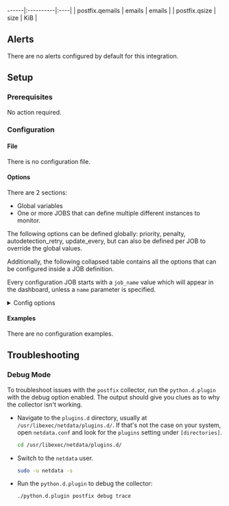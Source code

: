 ------|:----------|:----|
| postfix.qemails | emails | emails |
| postfix.qsize | size | KiB |



## Alerts

There are no alerts configured by default for this integration.


## Setup

### Prerequisites

No action required.

### Configuration

#### File

There is no configuration file.
#### Options

There are 2 sections:

* Global variables
* One or more JOBS that can define multiple different instances to monitor.

The following options can be defined globally: priority, penalty, autodetection_retry, update_every, but can also be defined per JOB to override the global values.

Additionally, the following collapsed table contains all the options that can be configured inside a JOB definition.

Every configuration JOB starts with a `job_name` value which will appear in the dashboard, unless a `name` parameter is specified.


<details><summary>Config options</summary>

| Name | Description | Default | Required |
|:----|:-----------|:-------|:--------:|
| update_every | Sets the default data collection frequency. | 1 | False |
| priority | Controls the order of charts at the netdata dashboard. | 60000 | False |
| autodetection_retry | Sets the job re-check interval in seconds. | 0 | False |
| penalty | Indicates whether to apply penalty to update_every in case of failures. | yes | False |
| name | Job name. This value will overwrite the `job_name` value. JOBS with the same name are mutually exclusive. Only one of them will be allowed running at any time. This allows autodetection to try several alternatives and pick the one that works. |  | False |

</details>

#### Examples
There are no configuration examples.



## Troubleshooting

### Debug Mode

To troubleshoot issues with the `postfix` collector, run the `python.d.plugin` with the debug option enabled. The output
should give you clues as to why the collector isn't working.

- Navigate to the `plugins.d` directory, usually at `/usr/libexec/netdata/plugins.d/`. If that's not the case on
  your system, open `netdata.conf` and look for the `plugins` setting under `[directories]`.

  ```bash
  cd /usr/libexec/netdata/plugins.d/
  ```

- Switch to the `netdata` user.

  ```bash
  sudo -u netdata -s
  ```

- Run the `python.d.plugin` to debug the collector:

  ```bash
  ./python.d.plugin postfix debug trace
  ```


